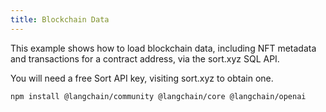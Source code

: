 ```yaml
---
title: Blockchain Data
---
```


This example shows how to load blockchain data, including NFT metadata and transactions for a contract address, via the sort.xyz SQL API.

You will need a free Sort API key, visiting sort.xyz to obtain one.



```bash npm
npm install @langchain/community @langchain/core @langchain/openai
```

<SortXyzBlockchain />

